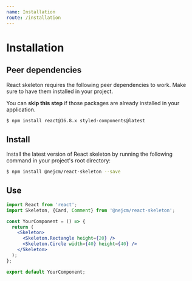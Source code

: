 ```yaml
---
name: Installation
route: /installation
---
```



# Installation

## Peer dependencies

React skeleton requires the following peer dependencies to work. Make sure to
have them installed in your project.

<Hint type="info">
  You can <strong>skip this step</strong> if those packages are already
  installed in your application.
</Hint>

```bash
$ npm install react@16.8.x styled-components@latest
```

## Install

Install the latest version of React skeleton by running the following command in
your project's root directory:

```bash
$ npm install @nejcm/react-skeleton --save
```

## Use

```jsx
import React from 'react';
import Skeleton, {Card, Comment} from '@nejcm/react-skeleton';

const YourComponent = () => {
  return (
    <Skeleton>
      <Skeleton.Rectangle height={20} />
      <Skeleton.Circle width={40} height={40} />
    </Skeleton>
  );
};

export default YourComponent;
```
